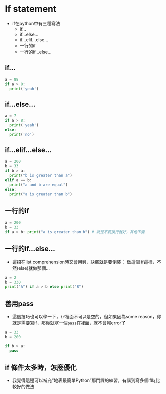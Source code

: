 # If statement  

* if在python中有三種寫法  
  * if...
  * if...else...
  * if...elif...else...  
  * 一行的if  
  * 一行的if...else...

## if...  

```python
a = 88
if a > 8:
  print('yeah')

```

## if...else...  

```python
a = 7
if a > 8:
  print('yeah')
else:
  print('no')
```

## if...elif...else...

```python
a = 200
b = 33
if b > a:
  print("b is greater than a")
elif a == b:
  print("a and b are equal")
else:
  print("a is greater than b")
```

## 一行的if  

```python
a = 200
b = 33
if a > b: print("a is greater than b") # 就是不要換行就好，其他不變
```

## 一行的if...else...  

* 這招在list comprehension時又會用到，訣竅就是要倒裝： 做這個 if這樣，不然(else)就做那個...

```python
a = 2
b = 330
print("A") if a > b else print("B")
```

## 善用pass  

* 這個技巧也可以學一下，`if`裡面不可以是空的，但如果因為some reason，你就是需要寫if，那你就塞一個`pass`在裡面，就不會報error了  

```python
a = 33
b = 200

if b > a:
  pass
```

## if 條件太多時，怎麼優化  

* 我覺得這邊可以補充"地表最簡單Python"那門課的練習，有講到寫多個if時比較好的做法  







